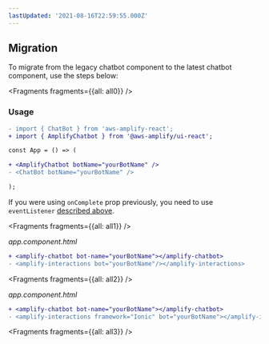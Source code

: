 ```yaml
---
lastUpdated: '2021-08-16T22:59:55.000Z'
---
```

## Migration

To migrate from the legacy chatbot component to the latest chatbot component, use the steps below:


<Fragments fragments={{all: all0}} />

### Usage

<FilterContent framework="react">

```diff
- import { ChatBot } from 'aws-amplify-react';
+ import { AmplifyChatbot } from '@aws-amplify/ui-react';

const App = () => (

+ <AmplifyChatbot botName="yourBotName" />
- <ChatBot botName="yourBotName" />

);
```

If you were using `onComplete` prop previously, you need to use `eventListener` [described above](/ui/interactions/chatbot#listening-to-chat-fulfillment).

</FilterContent>

<FilterContent framework="angular">


<Fragments fragments={{all: all1}} />

_app.component.html_

```diff
+ <amplify-chatbot bot-name="yourBotName"></amplify-chatbot>
- <amplify-interactions bot="yourBotName"/></amplify-interactions>
```

</FilterContent>

<FilterContent framework="ionic">


<Fragments fragments={{all: all2}} />

_app.component.html_

```diff
+ <amplify-chatbot bot-name="yourBotName"></amplify-chatbot>
- <amplify-interactions framework="Ionic" bot="yourBotName"></amplify-interactions>
```

</FilterContent>

<FilterContent framework="vue">


<Fragments fragments={{all: all3}} />

</FilterContent>
